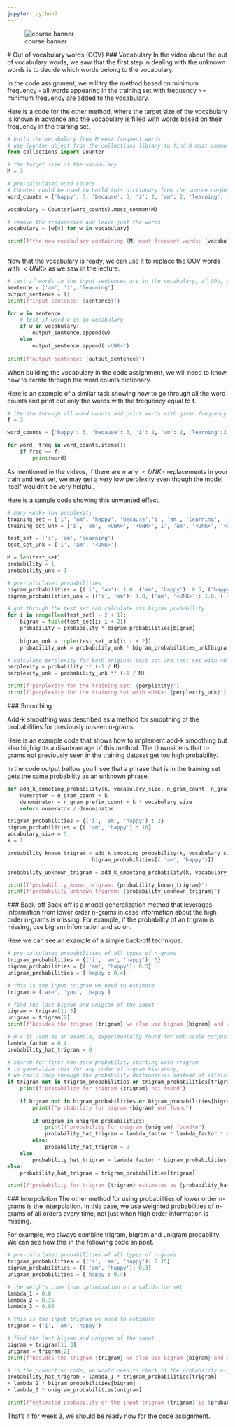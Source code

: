 ```yaml
---
jupyter: python3
---
```


::: {#fig-00 .column-margin .nolightbox}
![course banner](/images/Course-Logo-2-3.webp)
:::


<a name="oov-words"></a>
# Out of vocabulary words (OOV)
<a name="vocabulary"></a>
### Vocabulary
In the video about the out of vocabulary words, we saw that the first step in dealing with the unknown words is to decide which words belong to the vocabulary. 

In the code assignment, we will try the method based on minimum frequency - all words appearing in the training set with frequency >= minimum frequency are added to the vocabulary.

Here is a code for the other method, where the target size of the vocabulary is known in advance and the vocabulary is filled with words based on their frequency in the training set.

```python
# build the vocabulary from M most frequent words
# use Counter object from the collections library to find M most common words
from collections import Counter

# the target size of the vocabulary
M = 3

# pre-calculated word counts
# Counter could be used to build this dictionary from the source corpus
word_counts = {'happy': 5, 'because': 3, 'i': 2, 'am': 2, 'learning': 3, '.': 1}

vocabulary = Counter(word_counts).most_common(M)

# remove the frequencies and leave just the words
vocabulary = [w[0] for w in vocabulary]

print(f"the new vocabulary containing {M} most frequent words: {vocabulary}\n") 
    
```

Now that the vocabulary is ready, we can use it to replace the OOV words with $<UNK>$ as we saw in the lecture.

```python
# test if words in the input sentences are in the vocabulary, if OOV, print <UNK>
sentence = ['am', 'i', 'learning']
output_sentence = []
print(f"input sentence: {sentence}")

for w in sentence:
    # test if word w is in vocabulary
    if w in vocabulary:
        output_sentence.append(w)
    else:
        output_sentence.append('<UNK>')
        
print(f"output sentence: {output_sentence}")
```

When building the vocabulary in the code assignment, we will need to know how to iterate through the word counts dictionary. 

Here is an example of a similar task showing how to go through all the word counts and print out only the words with the frequency equal to f. 

```python
# iterate through all word counts and print words with given frequency f
f = 3

word_counts = {'happy': 5, 'because': 3, 'i': 2, 'am': 2, 'learning':3, '.': 1}

for word, freq in word_counts.items():
    if freq == f:
        print(word)
```

As mentioned in the videos, if there are many $<UNK>$ replacements in your train and test set, we may get a very low perplexity even though the model itself wouldn't be very helpful. 
    
Here is a sample code showing this unwanted effect. 

```python
# many <unk> low perplexity 
training_set = ['i', 'am', 'happy', 'because','i', 'am', 'learning', '.']
training_set_unk = ['i', 'am', '<UNK>', '<UNK>','i', 'am', '<UNK>', '<UNK>']

test_set = ['i', 'am', 'learning']
test_set_unk = ['i', 'am', '<UNK>']

M = len(test_set)
probability = 1
probability_unk = 1

# pre-calculated probabilities
bigram_probabilities = {('i', 'am'): 1.0, ('am', 'happy'): 0.5, ('happy', 'because'): 1.0, ('because', 'i'): 1.0, ('am', 'learning'): 0.5, ('learning', '.'): 1.0}
bigram_probabilities_unk = {('i', 'am'): 1.0, ('am', '<UNK>'): 1.0, ('<UNK>', '<UNK>'): 0.5, ('<UNK>', 'i'): 0.25}

# got through the test set and calculate its bigram probability
for i in range(len(test_set) - 2 + 1):
    bigram = tuple(test_set[i: i + 2])
    probability = probability * bigram_probabilities[bigram]
        
    bigram_unk = tuple(test_set_unk[i: i + 2])
    probability_unk = probability_unk * bigram_probabilities_unk[bigram_unk]

# calculate perplexity for both original test set and test set with <UNK>
perplexity = probability ** (-1 / M)
perplexity_unk = probability_unk ** (-1 / M)

print(f"perplexity for the training set: {perplexity}")
print(f"perplexity for the training set with <UNK>: {perplexity_unk}")
```

<a name="smoothing"></a>
### Smoothing

Add-k smoothing was described as a method for smoothing of the probabilities for previously unseen n-grams. 

Here is an example code that shows how to implement add-k smoothing but also highlights a disadvantage of this method. The downside is that n-grams not previously seen in the training dataset get too high probability. 

In the code output bellow you'll see that a phrase that is in the training set gets the same probability as an unknown phrase.

```python
def add_k_smooting_probability(k, vocabulary_size, n_gram_count, n_gram_prefix_count):
    numerator = n_gram_count + k
    denominator = n_gram_prefix_count + k * vocabulary_size
    return numerator / denominator

trigram_probabilities = {('i', 'am', 'happy') : 2}
bigram_probabilities = {( 'am', 'happy') : 10}
vocabulary_size = 5
k = 1

probability_known_trigram = add_k_smooting_probability(k, vocabulary_size, trigram_probabilities[('i', 'am', 'happy')], 
                           bigram_probabilities[( 'am', 'happy')])

probability_unknown_trigram = add_k_smooting_probability(k, vocabulary_size, 0, 0)

print(f"probability_known_trigram: {probability_known_trigram}")
print(f"probability_unknown_trigram: {probability_unknown_trigram}")
```

<a name="backoff"></a>
### Back-off
Back-off is a model generalization method that leverages information from lower order n-grams in case information about the high order n-grams is missing. For example, if the probability of an trigram is missing, use bigram information and so on.

Here we can see an example of a simple back-off technique.

```python
# pre-calculated probabilities of all types of n-grams
trigram_probabilities = {('i', 'am', 'happy'): 0}
bigram_probabilities = {( 'am', 'happy'): 0.3}
unigram_probabilities = {'happy': 0.4}

# this is the input trigram we need to estimate
trigram = ('are', 'you', 'happy')

# find the last bigram and unigram of the input
bigram = trigram[1: 3]
unigram = trigram[2]
print(f"besides the trigram {trigram} we also use bigram {bigram} and unigram ({unigram})\n")

# 0.4 is used as an example, experimentally found for web-scale corpuses when using the "stupid" back-off
lambda_factor = 0.4
probability_hat_trigram = 0

# search for first non-zero probability starting with trigram
# to generalize this for any order of n-gram hierarchy, 
# we could loop through the probability dictionaries instead of if/else cascade
if trigram not in trigram_probabilities or trigram_probabilities[trigram] == 0:
    print(f"probability for trigram {trigram} not found")
    
    if bigram not in bigram_probabilities or bigram_probabilities[bigram] == 0:
        print(f"probability for bigram {bigram} not found")
        
        if unigram in unigram_probabilities:
            print(f"probability for unigram {unigram} found\n")
            probability_hat_trigram = lambda_factor * lambda_factor * unigram_probabilities[unigram]
        else:
            probability_hat_trigram = 0
    else:
        probability_hat_trigram = lambda_factor * bigram_probabilities[bigram]
else:
    probability_hat_trigram = trigram_probabilities[trigram]

print(f"probability for trigram {trigram} estimated as {probability_hat_trigram}")
```

<a name="interpolation"></a>
### Interpolation
The other method for using probabilities of lower order n-grams is the interpolation. In this case, we use weighted probabilities of n-grams of all orders every time, not just when high order information is missing. 

For example, we always combine trigram, bigram and unigram probability. We can see how this in the following code snippet.

```python
# pre-calculated probabilities of all types of n-grams
trigram_probabilities = {('i', 'am', 'happy'): 0.15}
bigram_probabilities = {( 'am', 'happy'): 0.3}
unigram_probabilities = {'happy': 0.4}

# the weights come from optimization on a validation set
lambda_1 = 0.8
lambda_2 = 0.15
lambda_3 = 0.05

# this is the input trigram we need to estimate
trigram = ('i', 'am', 'happy')

# find the last bigram and unigram of the input
bigram = trigram[1: 3]
unigram = trigram[2]
print(f"besides the trigram {trigram} we also use bigram {bigram} and unigram ({unigram})\n")

# in the production code, we would need to check if the probability n-gram dictionary contains the n-gram
probability_hat_trigram = lambda_1 * trigram_probabilities[trigram] 
+ lambda_2 * bigram_probabilities[bigram]
+ lambda_3 * unigram_probabilities[unigram]

print(f"estimated probability of the input trigram {trigram} is {probability_hat_trigram}")
```

That's it for week 3, we should be ready now for the code assignment. 

